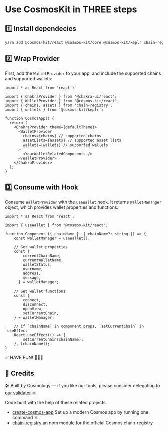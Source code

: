# Use CosmosKit in THREE steps

## 1️⃣ Install dependecies

```sh
yarn add @cosmos-kit/react @cosmos-kit/core @cosmos-kit/keplr chain-registry
```

## 2️⃣ Wrap Provider

First, add the `WalletProvider` to your app, and include the supported chains and supported wallets:

```tsx
import * as React from 'react';

import { ChakraProvider } from '@chakra-ui/react';
import { WalletProvider } from '@cosmos-kit/react';
import { chains, assets } from 'chain-registry';
import { wallets } from '@cosmos-kit/keplr';

function CosmosApp() {
  return (
    <ChakraProvider theme={defaultTheme}>
      <WalletProvider
        chains={chains} // supported chains
        assetLists={assets} // supported asset lists
        wallets={wallets} // supported wallets
      >
        <YourWalletRelatedComponents />
      </WalletProvider>
    </ChakraProvider>
  );
}
```

## 3️⃣ Consume with Hook

Consume `WalletProvider` with the `useWallet` hook. It returns `WalletMananger` object, which provides wallet properties and functions.

```tsx
import * as React from 'react';

import { useWallet } from "@cosmos-kit/react";

function Component ({ chainName }: { chainName?: string }) => {
    const walletManager = useWallet();

    // Get wallet properties
    const {
        currentChainName,
        currentWalletName,
        walletStatus,
        username,
        address,
        message,
      } = walletManager;

    // Get wallet functions
    const {
        connect,
        disconnect,
        openView,
        setCurrentChain,
    } = walletManager;

    // if `chainName` in component props, `setCurrentChain` in `useEffect`
    React.useEffect(() => {
        setCurrentChain(chainName);
    }, [chainName]);
}
```

✅ HAVE FUN! 👻👻👻

## 💟 Credits

🛠 Built by Cosmology — if you like our tools, please consider delegating to [our validator ⚛️](https://cosmology.tech/validator)

Code built with the help of these related projects:

- [create-cosmos-app](https://github.com/cosmology/create-cosmos-app) Set up a modern Cosmos app by running one command ⚛️
- [chain-registry](https://github.com/cosmology/chain-registry) an npm module for the official Cosmos chain-registry
